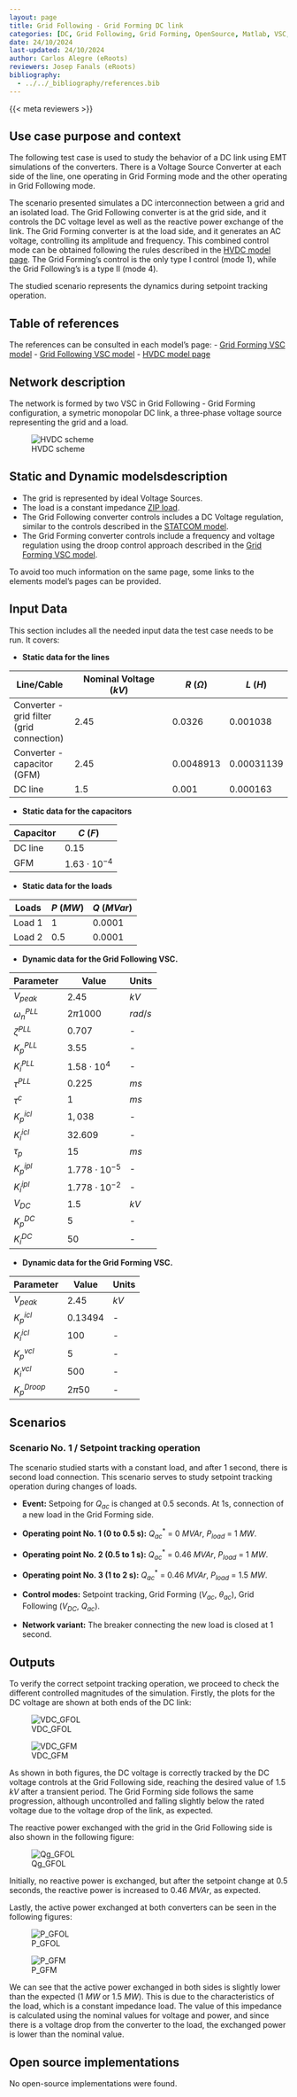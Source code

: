 ```yaml
---
layout: page
title: Grid Following - Grid Forming DC link 
categories: [DC, Grid Following, Grid Forming, OpenSource, Matlab, VSC, small] 
date: 24/10/2024  
last-updated: 24/10/2024 
author: Carlos Alegre (eRoots)
reviewers: Josep Fanals (eRoots)
bibliography: 
  - ../../_bibliography/references.bib
---
```


{{< meta reviewers >}}

## Use case purpose​ and context 

The following test case is used to study the behavior of a DC link using EMT simulations of the converters. There is a Voltage Source Converter at each side of the line, one operating in Grid Forming mode and the other operating in Grid Following mode. 

The scenario presented simulates a DC interconnection between a grid and an isolated load. The Grid Following converter is at the grid side, and it controls the DC voltage level as well as the reactive power exchange of the link. The Grid Forming converter is at the load side, and it generates an AC voltage, controlling its amplitude and frequency. This combined control mode can be obtained following the rules described in the [HVDC model page](../../models/4-HVDC/VSC/Point-to-Point-HVDC/UPC-EMT-HVDC/index.qmd). The Grid Forming's control is the only type I control (mode 1), while the Grid Following's is a type II (mode 4).

The studied scenario represents the dynamics during setpoint tracking operation. 

## Table of references

The references can be consulted in each model's page:
- [Grid Forming VSC model](../../models/4-HVDC/VSC/GridFormingConverter/UPC-EMT-GFM-VSC/index.qmd)
- [Grid Following VSC model](../../models/4-HVDC/VSC/GridFollowingConverter/UPC-EMT-GFL-VSC/index.qmd)
- [HVDC model page](../../models/4-HVDC/VSC/Point-to-Point-HVDC/UPC-EMT-HVDC/index.qmd)

## Network ​description

The network is formed by two VSC in Grid Following - Grid Forming configuration, a symetric monopolar DC link, a three-phase voltage source representing the grid and a load. 


![HVDC scheme](HVDC_scheme.svg){#fig-hvdc-scheme}


## Static and Dynamic models​ description 

- The grid is represented by ideal Voltage Sources.
- The load is a constant impedance [ZIP load](../../models/2-Loads/ZIPLoad/index.qmd).
- The Grid Following converter controls includes a DC Voltage regulation, similar to the controls described in the [STATCOM model](../../models/3-CompensationAndFACTS/STATCOM/index.qmd).
- The Grid Forming converter controls include a frequency and voltage regulation using the droop control approach described in the [Grid Forming VSC model](../../models/4-HVDC/VSC/GridFormingConverter/UPC-EMT-GFM-VSC/index.qmd).

To avoid too much information on the same page, some links to the elements model's pages can be provided.

## Input Data 

This section includes all the needed input data the test case needs to be run.
It covers:

- **Static data for the lines**

| Line/Cable | Nominal Voltage ($kV$) | $R$ ($\Omega$) | $L$ ($H$) |
| ----------- | -------------------- | --------- | ---------- |
| Converter - grid filter (grid connection) | $2.45$ | $0.0326$ | $0.001038$ |
| Converter - capacitor (GFM) | $2.45$ | $0.0048913$ | $0.00031139$ |
| DC line | $1.5$ | $0.001$ | $0.000163$ |

- **Static data for the capacitors**

| Capacitor | $C$ ($F$) |  
| ----------- | -------------------- |
| DC line | $0.15$ |  
| GFM | $1.63 \cdot 10^{-4}$ |  

- **Static data for the loads**

| Loads | $P$ ($MW$) | $Q$ ($MVar$) |
| ----------- | -------------------- | --------- | 
| Load 1 | $1$ | $0.0001$ |
| Load 2 | $0.5$ | $0.0001$ |


- **Dynamic data for the Grid Following VSC.** 

| Parameter | Value | Units |
| --------- | ----- | ----- |
| $V_{peak}$ | $2.45$ | $kV$ |
| $\omega_n^{PLL}$ | $2\pi 1000$ | $rad/s$ |
| $\zeta^{PLL}$ | $0.707$ | - |
| $K^{PLL}_p$ | $3.55$ | - |
| $K^{PLL}_i$ | $1.58 \cdot 10^4$ | - |
| $\tau^{PLL}$ | $0.225$ | $ms$ |
| $\tau^c$ | $1$ | $ms$ |
| $K^{icl}_p$ | $1,038$ | - |
| $K^{icl}_i$ | $32.609$ | - |
| $\tau_p$ | $15$ | $ms$ |
| $K^{ipl}_p$ | $1.778 \cdot 10^{-5}$ | - |
| $K^{ipl}_i$ | $1.778 \cdot 10^{-2}$ | - |
| $V_{DC}$ | $1.5$ | $kV$ |
| $K^{DC}_p$ | $5$ | - |
| $K^{DC}_i$ | $50$ | - |


- **Dynamic data for the Grid Forming VSC.** 


| Parameter | Value | Units |
| --------- | ----- | ----- |
| $V_{peak}$ | $2.45$ | $kV$ |
| $K^{icl}_p$ | $0.13494$ | - |
| $K^{icl}_i$ | $100$ | - |
| $K^{vcl}_p$ | $5$ | - |
| $K^{vcl}_i$ | $500$ | - |
| $K^{Droop}_p$ | $2\pi 50$ | - |


## Scenarios 

### Scenario No. 1 / Setpoint tracking operation

The scenario studied starts with a constant load, and after 1 second, there is second load connection. This scenario serves to study setpoint tracking operation during changes of loads.

- **Event:** Setpoing for $Q_{ac}$ is changed at 0.5 seconds. At 1s, connection of a new load in the Grid Forming side.

- **Operating point No. 1 (0 to 0.5 s):** $Q^*_{ac}$ = $0$ $MVAr$, $P_{load}$ = $1$ $MW$.

- **Operating point No. 2 (0.5 to 1 s):** $Q^*_{ac}$ = $0.46$ $MVAr$, $P_{load}$ = $1$ $MW$.

- **Operating point No. 3 (1 to 2 s):** $Q^*_{ac}$ = $0.46$ $MVAr$, $P_{load}$ = $1.5$ $MW$.

- **Control modes:** Setpoint tracking, Grid Forming ($V_{ac}$, $\theta_{ac}$), Grid Following ($V_{DC}$, $Q_{ac}$).

- **Network variant:** The breaker connecting the new load is closed at 1 second.


## Outputs 

To verify the correct setpoint tracking operation, we proceed to check the different controlled magnitudes of the simulation. Firstly, the plots for the DC voltage are shown at both ends of the DC link:

![VDC_GFOL](VDC_GFOL.svg){#fig-vdc-gfol}

![VDC_GFM](VDC_GFM.svg){#fig-vdc-gfm}

As shown in both figures, the DC voltage is correctly tracked by the DC voltage controls at the Grid Following side, reaching the desired value of $1.5$ $kV$ after a transient period. The Grid Forming side follows the same progression, although uncontrolled and falling slightly below the rated voltage due to the voltage drop of the link, as expected.

The reactive power exchanged with the grid in the Grid Following side is also shown in the following figure:

![Qg_GFOL](Qg_GFOL.svg){#fig-qg-gfol}

Initially, no reactive power is exchanged, but after the setpoint change at 0.5 seconds, the reactive power is increased to $0.46$ $MVAr$, as expected. 

Lastly, the active power exchanged at both converters can be seen in the following figures:

![P_GFOL](P_GFOL.svg){#fig-p-gfol}

![P_GFM](P_GFM.svg){#fig-p-gfm}

We can see that the active power exchanged in both sides is slightly lower than the expected ($1$ $MW$ or $1.5$ $MW$). This is due to the characteristics of the load, which is a constant impedance load. The value of this impedance is calculated using the nominal values for voltage and power, and since there is a voltage drop from the converter to the load, the exchanged power is lower than the nominal value.



## Open source implementations 

No open-source implementations were found.
